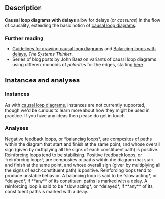 
## Description

**Causal loop diagrams with delays** allow for delays (or *caesuras*) in the flow of causality, extending the basic notion of <A href="../causal-loop">causal loop diagrams</A>.


### Further reading

- [Guidelines for drawing causal loop
  diagrams](https://thesystemsthinker.com/guidelines-for-drawing-causal-loop-diagrams/) and [Balancing loops with
  delays](https://thesystemsthinker.com/balancing-loops-with-delays/), *The Systems Thinker*.
- Series of blog posts by John Baez on variants of causal loop diagrams using
  different monoids of *polarities* for the edges, starting
  [here](https://johncarlosbaez.wordpress.com/2024/11/02/polarities/)


## Instances and analyses

### Instances

<Question>
As with <A href="../causal-loop">causal loop diagrams</A>, instances are not currently supported, though we'd be curious to learn more about how they might be used in practice.
If you have any ideas then please do get in touch.
</Question>


### Analyses

<HelpAnalysisById theory={props.theory} analysisId="diagram"/>

<HelpAnalysisById theory={props.theory} analysisId="negative-loops">
Negative feedback loops, or *balancing loops*, are composites of paths within the diagram that start and finish at the same point, and whose overall sign (given by multiplying all the signs of each constituent path) is positive.
Reinforcing loops tend to be stabilising.
</HelpAnalysisById>

<HelpAnalysisById theory={props.theory} analysisId="positive-loops">
Positive feedback loops, or *reinforcing loops*, are composites of paths within the diagram that start and finish at the same point, and whose overall sign (given by multiplying all the signs of each constituent path) is positive.
Reinforcing loops tend to produce unstable behavior.
</HelpAnalysisById>

<HelpAnalysisById theory={props.theory} analysisId="delayed-negative-loops">
A balancing loop is said to be *slow acting*, or *delayed*, if **any** of its constituent paths is marked with a delay.
</HelpAnalysisById>

<HelpAnalysisById theory={props.theory} analysisId="delayed-positive-loops">
A reinforcing loop is said to be *slow acting*, or *delayed*, if **any** of its constituent paths is marked with a delay.
</HelpAnalysisById>
